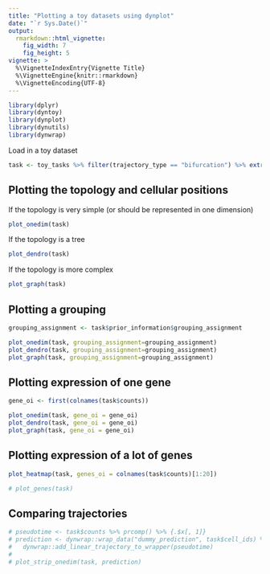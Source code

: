 ```yaml
---
title: "Plotting a toy datasets using dynplot"
date: "`r Sys.Date()`"
output: 
  rmarkdown::html_vignette:
    fig_width: 7
    fig_height: 5 
vignette: >
  %\VignetteIndexEntry{Vignette Title}
  %\VignetteEngine{knitr::rmarkdown}
  %\VignetteEncoding{UTF-8}
---
```


```r
library(dplyr)
library(dyntoy)
library(dynplot)
library(dynutils)
library(dynwrap)
```

Load in a toy dataset
```r
task <- toy_tasks %>% filter(trajectory_type == "bifurcation") %>% extract_row_to_list(1)
```

## Plotting the topology and cellular positions

If the topology is very simple (or should be represented in one dimension)
```r
plot_onedim(task)
```

If the topology is a tree
```r
plot_dendro(task)
```

If the topology is more complex
```r
plot_graph(task)

```

## Plotting a grouping
```r
grouping_assignment <- task$prior_information$grouping_assignment
```

```r
plot_onedim(task, grouping_assignment=grouping_assignment)
plot_dendro(task, grouping_assignment=grouping_assignment)
plot_graph(task, grouping_assignment=grouping_assignment)
```

## Plotting expression of one gene
```r
gene_oi <- first(colnames(task$counts))
```

```r
plot_onedim(task, gene_oi = gene_oi)
plot_dendro(task, gene_oi = gene_oi)
plot_graph(task, gene_oi = gene_oi)
```

## Plotting expression of a lot of genes

```r
plot_heatmap(task, genes_oi = colnames(task$counts)[1:20])
```
```r
# plot_genes(task)
```



## Comparing trajectories
```r
# pseudotime <- task$counts %>% prcomp() %>% {.$x[, 1]}
# prediction <- dynwrap::wrap_data("dummy_prediction", task$cell_ids) %>% 
#   dynwrap::add_linear_trajectory_to_wrapper(pseudotime)
# 
# plot_strip_onedim(task, prediction)
```

